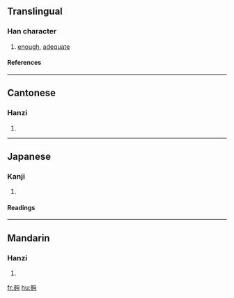 {{see|够}}

==Translingual==
===Han character===
{{Han char|rn=36|rad=夕|as=08|sn=11|four=2722<sub>0</sub>|canj=弓弓心口 (NNPR)}}
# [[enough]], [[adequate]]
====References====
{{Han ref|kx=0247.100|dkj=05777|dj=0491.120|hdz=20864.050|uh=5920|ud=22816|bh=B0F7|bd=45303}}
----
==Cantonese==
===Hanzi===
{{yue-hanzi|jyut=|y=gau3}}
# {{defn|Cantonese}}
----
==Japanese==
===Kanji===
{{ja-kanji|grade=|rs=夕08}}
# {{defn|Japanese}} 
====Readings====
{{ja-readings|on=[[こう]] (kō), [[く]] (ku)|kun=[[あつまる]] (atsumaru), [[おおい]] (ooi)}}
----
==Mandarin==
===Hanzi===
{{cmn-hanzi|sim=够|pin=[[gòu]] (gou4)|wg=kou<sup>4</sup>}}
# {{defn|Mandarin}}

[[fr:夠]]
[[hu:夠]]